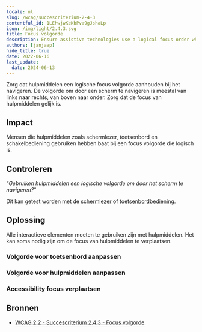 ```yaml
---
locale: nl
slug: /wcag/succescriterium-2-4-3
contentful_id: 1LEhwjwKeKbPva9gJshaLp
icon: /img/light/2.4.3.svg
title: Focus volgorde
description: Ensure assistive technologies use a logical focus order when navigating.
authors: [janjaap]
hide_title: true
date: 2022-06-16
last_update:
  date: 2024-06-13
---
```


<Hero
  title="Focus volgorde"
  image="/img/light/2.4.3.svg"
  alt="WCAG 2.4.3 - Logo"
  prefix="Succescriterium 2.4.3"
  suffix="Niveau A"
/>

Zorg dat hulpmiddelen een logische focus volgorde aanhouden bij het navigeren. De volgorde om door een scherm te navigeren is meestal van links naar rechts, van boven naar onder. Zorg dat de focus van hulpmiddelen gelijk is.

## Impact

Mensen die hulpmiddelen zoals schermlezer, toetsenbord en schakelbediening gebruiken hebben baat bij een focus volgorde die logisch is.

## Controleren

“*Gebruiken hulpmiddelen een logische volgorde om door het scherm te navigeren?*“

Dit kan getest worden met de [schermlezer](/nl/stats/schermlezer) of [toetsenbordbediening](/nl/stats/toetsenbordbediening).

## Oplossing

Alle interactieve elementen moeten te gebruiken zijn met hulpmiddelen. Het kan soms nodig zijn om de focus van hulpmiddelen te verplaatsen.

### Volgorde voor toetsenbord aanpassen

<CodeSample id="keyboard-order" locale="nl"/>

### Volgorde voor hulpmiddelen aanpassen

<CodeSample id="accessibility-order" locale="nl"/>

### Accessibility focus verplaatsen

<CodeSample id="accessibility-focus" locale="nl"/>

## Bronnen

- [WCAG 2.2 - Succescriterium 2.4.3 - Focus volgorde](https://www.w3.org/Translations/WCAG22-nl/#focus-volgorde)
